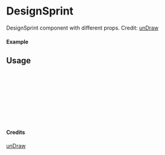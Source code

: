 
<Meta of={DesignSprint} title="unDraw/DesignSprint" />

# DesignSprint

DesignSprint component with different props.
Credit: [unDraw](https://undraw.co/illustrations)

#### Example

<Canvas of={DesignSprint.Primary} />

## Usage

```ts
import { DesignSprint } from "yadl-ui";

const Example = () => {
  return (
      <DesignSprint />
  );
};

export default Example;
```

#### Credits
[unDraw](https://undraw.co/illustrations)

